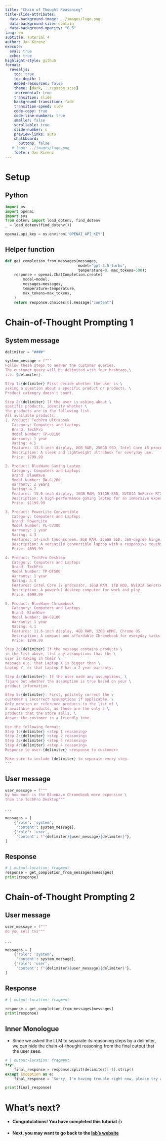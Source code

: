 ```yaml
---
title: "Chain of Thought Reasoning"
title-slide-attributes:
  data-background-image: ../images/logo.png
  data-background-size: contain
  data-background-opacity: "0.5"
lang: en
subtitle: Tutorial 4
author: Jan Kirenz
execute:
  eval: true
  echo: true
highlight-style: github
format:
  revealjs: 
    toc: true
    toc-depth: 1
    embed-resources: false
    theme: [dark, ../custom.scss]  
    incremental: true
    transition: slide
    background-transition: fade
    transition-speed: slow
    code-copy: true
    code-line-numbers: true
    smaller: false
    scrollable: true
    slide-number: c
    preview-links: auto
    chalkboard: 
      buttons: false
   # logo: ../images/logo.png
    footer: Jan Kirenz
---
```



# Setup

## Python

```python
import os
import openai
import sys
from dotenv import load_dotenv, find_dotenv
_ = load_dotenv(find_dotenv())

openai.api_key = os.environ['OPENAI_API_KEY']
```

## Helper function

```python


def get_completion_from_messages(messages,
                                 model="gpt-3.5-turbo",
                                 temperature=0, max_tokens=500):
    response = openai.ChatCompletion.create(
        model=model,
        messages=messages,
        temperature=temperature,
        max_tokens=max_tokens,
    )
    return response.choices[0].message["content"]


```

# Chain-of-Thought Prompting 1

## System message {.smaller}


```python
delimiter = "####"

system_message = f"""
Follow these steps to answer the customer queries.
The customer query will be delimited with four hashtags,\
i.e. {delimiter}. 

Step 1:{delimiter} First decide whether the user is \
asking a question about a specific product or products. \
Product cateogry doesn't count. 

Step 2:{delimiter} If the user is asking about \
specific products, identify whether \
the products are in the following list.
All available products: 
1. Product: TechPro Ultrabook
   Category: Computers and Laptops
   Brand: TechPro
   Model Number: TP-UB100
   Warranty: 1 year
   Rating: 4.5
   Features: 13.3-inch display, 8GB RAM, 256GB SSD, Intel Core i5 processor
   Description: A sleek and lightweight ultrabook for everyday use.
   Price: $799.99

2. Product: BlueWave Gaming Laptop
   Category: Computers and Laptops
   Brand: BlueWave
   Model Number: BW-GL200
   Warranty: 2 years
   Rating: 4.7
   Features: 15.6-inch display, 16GB RAM, 512GB SSD, NVIDIA GeForce RTX 3060
   Description: A high-performance gaming laptop for an immersive experience.
   Price: $1199.99

3. Product: PowerLite Convertible
   Category: Computers and Laptops
   Brand: PowerLite
   Model Number: PL-CV300
   Warranty: 1 year
   Rating: 4.3
   Features: 14-inch touchscreen, 8GB RAM, 256GB SSD, 360-degree hinge
   Description: A versatile convertible laptop with a responsive touchscreen.
   Price: $699.99

4. Product: TechPro Desktop
   Category: Computers and Laptops
   Brand: TechPro
   Model Number: TP-DT500
   Warranty: 1 year
   Rating: 4.4
   Features: Intel Core i7 processor, 16GB RAM, 1TB HDD, NVIDIA GeForce GTX 1660
   Description: A powerful desktop computer for work and play.
   Price: $999.99

5. Product: BlueWave Chromebook
   Category: Computers and Laptops
   Brand: BlueWave
   Model Number: BW-CB100
   Warranty: 1 year
   Rating: 4.1
   Features: 11.6-inch display, 4GB RAM, 32GB eMMC, Chrome OS
   Description: A compact and affordable Chromebook for everyday tasks.
   Price: $249.99

Step 3:{delimiter} If the message contains products \
in the list above, list any assumptions that the \
user is making in their \
message e.g. that Laptop X is bigger than \
Laptop Y, or that Laptop Z has a 2 year warranty.

Step 4:{delimiter}: If the user made any assumptions, \
figure out whether the assumption is true based on your \
product information. 

Step 5:{delimiter}: First, politely correct the \
customer's incorrect assumptions if applicable. \
Only mention or reference products in the list of \
5 available products, as these are the only 5 \
products that the store sells. \
Answer the customer in a friendly tone.

Use the following format:
Step 1:{delimiter} <step 1 reasoning>
Step 2:{delimiter} <step 2 reasoning>
Step 3:{delimiter} <step 3 reasoning>
Step 4:{delimiter} <step 4 reasoning>
Response to user:{delimiter} <response to customer>

Make sure to include {delimiter} to separate every step.
"""

```


## User message


```python
user_message = f"""
by how much is the BlueWave Chromebook more expensive \
than the TechPro Desktop"""

```

. . .

```python
messages = [
    {'role': 'system',
     'content': system_message},
    {'role': 'user',
     'content': f"{delimiter}{user_message}{delimiter}"},
]
```


## Response


```python
# | output-location: fragment
response = get_completion_from_messages(messages)
print(response)
```


# Chain-of-Thought Prompting 2

## User message


```python
user_message = f"""
do you sell tvs"""
```

. . .

```python
messages = [
    {'role': 'system',
     'content': system_message},
    {'role': 'user',
     'content': f"{delimiter}{user_message}{delimiter}"},
]
```

## Response

```python
# | output-location: fragment

response = get_completion_from_messages(messages)
print(response)
```


## Inner Monologue

- Since we asked the LLM to separate its reasoning steps by a delimiter, we can hide the chain-of-thought reasoning from the final output that the user sees.

```python
# | output-location: fragment
try:
    final_response = response.split(delimiter)[-1].strip()
except Exception as e:
    final_response = "Sorry, I'm having trouble right now, please try asking another question."

print(final_response)
```

# What's next? {background-image="../images/logo.png" background-opacity="0.5"}

- **Congratulations! You have completed this tutorial** 👍

- **Next, you may want to go back to the [lab's website](https://kirenz.github.io/lab-chat-system/)**


